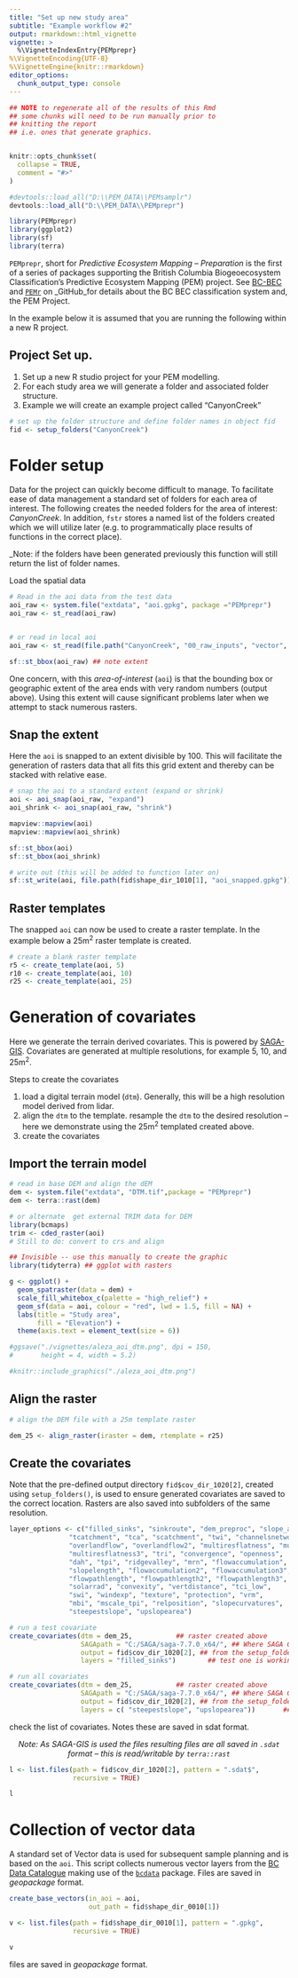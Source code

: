 ```yaml
---
title: "Set up new study area"
subtitle: "Example workflow #2"
output: rmarkdown::html_vignette
vignette: >
  %\VignetteIndexEntry{PEMprepr}
%\VignetteEncoding{UTF-8}
%\VignetteEngine{knitr::rmarkdown}
editor_options:
  chunk_output_type: console
---
```


```r
## NOTE to regenerate all of the results of this Rmd
## some chunks will need to be run manually prior to
## knitting the report
## i.e. ones that generate graphics.


knitr::opts_chunk$set(
  collapse = TRUE,
  comment = "#>"
)
```

```r
#devtools::load_all("D:\\PEM_DATA\\PEMsamplr")
devtools::load_all("D:\\PEM_DATA\\PEMprepr")

library(PEMprepr)
library(ggplot2)
library(sf)
library(terra)

```

`PEMprepr`, short for _Predictive Ecosystem Mapping -- Preparation_ is the first of a
series of packages supporting the British Columbia Biogeoecosystem Classification's
Predictive Ecosystem Mapping (PEM) project.  See [BC-BEC](https://www.for.gov.bc.ca/HRE/becweb/index.html)
and [`PEMr`](https://github.com/bcgov/PEMr) on _GitHub_for details about the BC BEC classification system and, the PEM Project.

In the example below it is assumed that you are running the following within a new R project.


## Project Set up. 

1) Set up a new R studio project for your PEM modelling. 
2) For each study area we will generate a folder and associated folder structure.
3) Example we will create an example project called "CanyonCreek"


```r
# set up the folder structure and define folder names in object fid
fid <- setup_folders("CanyonCreek")

```


# Folder setup

Data for the project can quickly become difficult to manage.  To facilitate ease of data management
a standard set of folders for each area of interest. The following creates the needed folders for
the area of interest: _CanyonCreek_. In addition, `fstr` stores a named list of the folders created
which we will utilize later (e.g. to programmatically place results of functions in the correct place).

_Note: if the folders have been generated previously this function will still return the list of
folder names.




Load the spatial data
```r
# Read in the aoi data from the test data 
aoi_raw <- system.file("extdata", "aoi.gpkg", package ="PEMprepr")
aoi_raw <- st_read(aoi_raw)


# or read in local aoi 
aoi_raw <- st_read(file.path("CanyonCreek", "00_raw_inputs", "vector", "aoi.gpkg"))

sf::st_bbox(aoi_raw) ## note extent

```

One concern, with this _area-of-interest_ (`aoi`) is that the bounding box
or geographic extent of the area ends with very random numbers (output above).  Using this extent will cause significant problems later when we attempt to stack numerous rasters.


## Snap the extent

Here the `aoi` is snapped to an extent divisible by 100.  This will facilitate the generation of rasters data that all fits this grid extent and thereby can be stacked with relative ease.

```r
# snap the aoi to a standard extent (expand or shrink)
aoi <- aoi_snap(aoi_raw, "expand")
aoi_shrink <- aoi_snap(aoi_raw, "shrink")

mapview::mapview(aoi)
mapview::mapview(aoi_shrink)

sf::st_bbox(aoi)
sf::st_bbox(aoi_shrink)

# write out (this will be added to function later on)
sf::st_write(aoi, file.path(fid$shape_dir_1010[1], "aoi_snapped.gpkg"))

```


## Raster templates

The snapped `aoi` can now be used to create a raster template.  In the example below a 25m^2^ raster template is created.

```r

# create a blank raster template
r5 <- create_template(aoi, 5)
r10 <- create_template(aoi, 10)
r25 <- create_template(aoi, 25)

```

# Generation of covariates

Here we generate the terrain derived covariates.  This is powered by [SAGA-GIS](https://saga-gis.sourceforge.io/en/index.html).  Covariates are generated at multiple resolutions, for example 5, 10, and 25m^2^.

Steps to create the covariates

1. load a digital terrain model (`dtm`).  Generally, this will be a high resolution model derived from lidar.
2. align the `dtm` to the template.  resample the `dtm` to the desired resolution -- here we demonstrate using the 25m^2^ templated created above.
3. create the covariates

## Import the terrain model

```r

# read in base DEM and align the dEM
dem <- system.file("extdata", "DTM.tif",package = "PEMprepr")
dem <- terra::rast(dem)

# or alternate  get external TRIM data for DEM
library(bcmaps)
trim <- cded_raster(aoi)
# Still to do: convert to crs and align

```

```r
## Invisible -- use this manually to create the graphic
library(tidyterra) ## ggplot with rasters

g <- ggplot() +
  geom_spatraster(data = dem) +
  scale_fill_whitebox_c(palette = "high_relief") +
  geom_sf(data = aoi, colour = "red", lwd = 1.5, fill = NA) +
  labs(title = "Study area",
       fill = "Elevation") +
  theme(axis.text = element_text(size = 6))

#ggsave("./vignettes/aleza_aoi_dtm.png", dpi = 150,
#       height = 4, width = 5.2)
```

```r

#knitr::include_graphics("./aleza_aoi_dtm.png")

```


## Align the raster

```r
# align the DEM file with a 25m template raster

dem_25 <- align_raster(iraster = dem, rtemplate = r25)

```

## Create the covariates

Note that the pre-defined output directory `fid$cov_dir_1020[2]`, created using `setup_folders()`, is used to ensure generated covariates are saved to the correct location. Rasters are also saved into subfolders of the same resolution.


```r

layer_options <- c("filled_sinks", "sinkroute", "dem_preproc", "slope_aspect_curve",
               "tcatchment", "tca", "scatchment", "twi", "channelsnetwork",
               "overlandflow", "overlandflow2", "multiresflatness", "multiresflatness2",
               "multiresflatness3", "tri", "convergence", "openness",
               "dah", "tpi", "ridgevalley", "mrn", "flowaccumulation",
               "slopelength", "flowaccumulation2", "flowaccumulation3",
               "flowpathlength", "flowpathlength2", "flowpathlength3", "lsfactor",
               "solarrad", "convexity", "vertdistance", "tci_low",
               "swi", "windexp", "texture", "protection", "vrm",
               "mbi", "mscale_tpi", "relposition", "slopecurvatures",
               "steepestslope", "upslopearea")

# run a test covariate
create_covariates(dtm = dem_25,           ## raster created above
                  SAGApath = "C:/SAGA/saga-7.7.0_x64/", ## Where SAGA GIS is installed
                  output = fid$cov_dir_1020[2], ## from the setup_folders above
                  layers = "filled_sinks")        ## test one is working 

# run all covariates 
create_covariates(dtm = dem_25,           ## raster created above
                  SAGApath = "C:/SAGA/saga-7.7.0_x64/", ## Where SAGA GIS is installed
                  output = fid$cov_dir_1020[2], ## from the setup_folders above
                  layers = c( "steepestslope", "upslopearea"))       ## use all or one of the above

```


check the list of covariates. Notes these are saved in sdat format.

<center>
_Note: As SAGA-GIS is used the files resulting files are all saved in `.sdat` format -- this is read/writable by `terra::rast`_
</center>


```r
l <- list.files(path = fid$cov_dir_1020[2], pattern = ".sdat$",
                recursive = TRUE)

l 

```



# Collection of vector data

A standard set of Vector data is used for subsequent sample planning and is based on the `aoi`.  This script collects numerous vector layers from the [BC Data Catalogue](https://catalogue.data.gov.bc.ca) making use of the [`bcdata`](https://github.com/bcgov/bcdata) package. Files are saved in _geopackage_ format.

```r
create_base_vectors(in_aoi = aoi,
                    out_path = fid$shape_dir_0010[1])

v <- list.files(path = fid$shape_dir_0010[1], pattern = ".gpkg",
                recursive = TRUE)

v

```

files are saved in _geopackage_ format.
